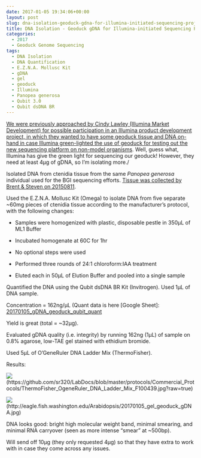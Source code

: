 ```yaml
---
date: 2017-01-05 19:34:06+00:00
layout: post
slug: dna-isolation-geoduck-gdna-for-illumina-initiated-sequencing-project
title: DNA Isolation - Geoduck gDNA for Illumina-initiated Sequencing Project
categories:
  - 2017
  - Geoduck Genome Sequencing
tags:
  - DNA Isolation
  - DNA Quantification
  - E.Z.N.A. Mollusc Kit
  - gDNA
  - gel
  - geoduck
  - Illumina
  - Panopea generosa
  - Qubit 3.0
  - Qubit dsDNA BR
---
```


[We were previously approached by Cindy Lawley (Illumina Market Development) for possible participation in an Illumina product development project, in which they wanted to have some geoduck tissue and DNA on-hand in case Illumina green-lighted the use of geoduck for testing out the new sequencing platform on non-model organisms](https://robertslab.github.io/sams-notebook/posts/2016-12-21-dna-isolation-geoduck-gdna-for-potential-illumina-initiated-sequencing-project/). Well, guess what, Illumina has give the green light for sequencing our geoduck! However, they need at least 4μg of gDNA, so I'm isolating more./

Isolated DNA from ctenidia tissue from the same _Panopea generosa_ individual used for the BGI sequencing efforts. [Tissue was collected by Brent & Steven on 20150811](https://onsnetwork.org/halfshell/2015/08/11/big-day-big-clam/).

Used the E.Z.N.A. Mollusc Kit (Omega) to isolate DNA from five separate ~60mg pieces of ctenidia tissue according to the manufacturer’s protocol, with the following changes:




    
  * Samples were homogenized with plastic, disposable pestle in 350μL of ML1 Buffer

    
  * Incubated homogenate at 60C for 1hr

    
  * No optional steps were used

    
  * Performed three rounds of 24:1 chloroform:IAA treatment

    
  * Eluted each in 50μL of Elution Buffer and pooled into a single sample



Quantified the DNA using the Qubit dsDNA BR Kit (Invitrogen). Used 1μL of DNA sample.

Concentration = 162ng/μL (Quant data is here [Google Sheet]: [20170105_gDNA_geoduck_qubit_quant](https://docs.google.com/spreadsheets/d/1BlTd-weYoZCDyhR99OZRdtD5n8ySe2baKjeRepmhvNM/edit?usp=sharing)

Yield is great (total = ~32μg).

Evaluated gDNA quality (i.e. integrity) by running 162ng (1μL) of sample on 0.8% agarose, low-TAE gel stained with ethidium bromide.

Used 5μL of O’GeneRuler DNA Ladder Mix (ThermoFisher).



Results:



![](https://github.com/sr320/LabDocs/blob/master/protocols/Commercial_Protocols/ThermoFisher_OgeneRuler_DNA_Ladder_Mix_F100439.jpg?raw=true)(https://github.com/sr320/LabDocs/blob/master/protocols/Commercial_Protocols/ThermoFisher_OgeneRuler_DNA_Ladder_Mix_F100439.jpg?raw=true)

![](https://eagle.fish.washington.edu/Arabidopsis/20170105_gel_geoduck_gDNA.jpg)(http://eagle.fish.washington.edu/Arabidopsis/20170105_gel_geoduck_gDNA.jpg)



DNA looks good: bright high molecular weight band, minimal smearing, and minimal RNA carryover (seen as more intense "smear" at ~500bp).

Will send off 10μg (they only requested 4μg) so that they have extra to work with in case they come across any issues.
